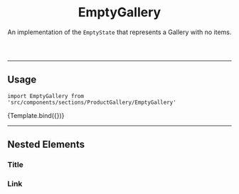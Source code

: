 


<Meta component={EmptyGallery} title="Organisms/EmptyState/EmptyGallery" />


<header>

# EmptyGallery

An implementation of the `EmptyState` that represents a Gallery with no items.

</header>

---

## Usage

`import EmptyGallery from 'src/components/sections/ProductGallery/EmptyGallery'`

<Canvas>
  <Story name="default">{Template.bind({})}</Story>
</Canvas>

---

## Nested Elements

### Title

<TokenTable>
  <TokenRow
    token="--fs-empty-state-title-margin-bottom"
    value="var(--fs-spacing-2)"
  />
  <TokenRow
    token="--fs-empty-state-title-color"
    value="var(--fs-color-disabled-text)"
    isColor
  />
  <TokenRow
    token="--fs-empty-state-title-text-size"
    value="var(--fs-text-size-3)"
  />
</TokenTable>

### Link

<TokenTable>
  <TokenRow token="--fs-empty-state-link-min-width" value="11.875rem" />
</TokenTable>
